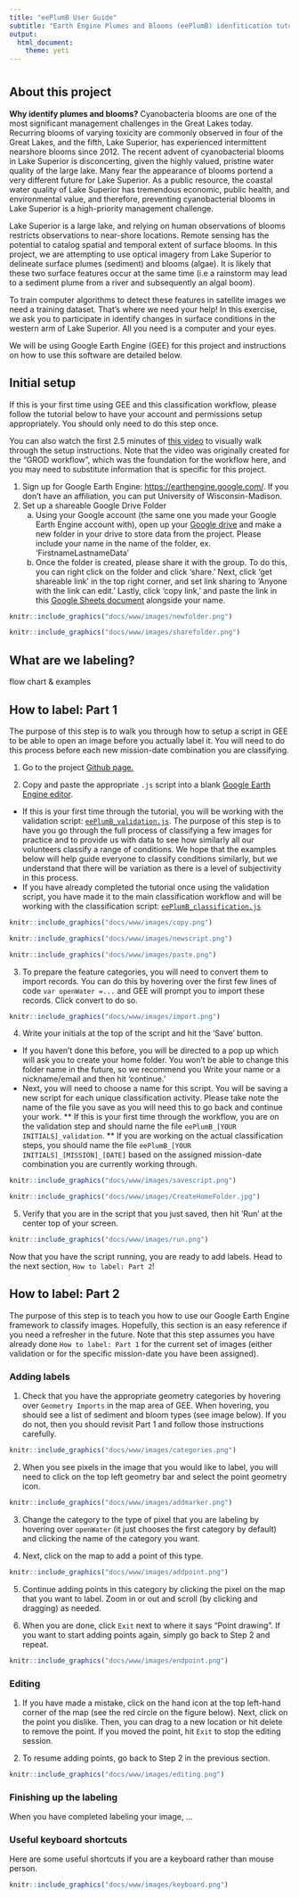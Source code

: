 ```yaml
---
title: "eePlumB User Guide"
subtitle: "Earth Engine Plumes and Blooms (eePlumB) idenfitication tutorial"
output: 
  html_document:
    theme: yeti
---
```


# {.tabset .tabset-fade .tabset-pills}

## About this project

**Why identify plumes and blooms?** Cyanobacteria blooms are one of the most significant management challenges in the Great Lakes today. Recurring blooms of varying toxicity are commonly observed in four of the Great Lakes, and the fifth, Lake Superior, has experienced intermittent nearshore blooms since 2012. The recent advent of cyanobacterial blooms in Lake Superior is disconcerting, given the highly valued, pristine water quality of the large lake. Many fear the appearance of blooms portend a very different future for Lake Superior. As a public resource, the coastal water quality of Lake Superior has tremendous economic, public health, and environmental value, and therefore, preventing cyanobacterial blooms in Lake Superior is a high-priority management challenge.

Lake Superior is a large lake, and relying on human observations of blooms restricts observations to near-shore locations. Remote sensing has the potential to catalog spatial and temporal extent of surface blooms. In this project, we are attempting to use optical imagery from Lake Superior to delineate surface plumes (sediment) and blooms (algae). It is likely that these two surface features occur at the same time (i.e a rainstorm may lead to a sediment plume from a river and subsequently an algal boom). 

To train computer algorithms to detect these features in satellite images we need a training dataset. That's where we need your help! In this exercise, we ask you to participate in identify changes in surface conditions in the western arm of Lake Superior. All you need is a computer and your eyes.

We will be using Google Earth Engine (GEE) for this project and instructions on how to use this software are detailed below. 

## Initial setup

If this is your first time using GEE and this classification workflow, please follow the tutorial below to have your account and permissions setup appropriately. You should only need to do this step once.

You can also watch the first 2.5 minutes of [this video](https://youtu.be/QXJf9IAF1z4) to visually walk through the setup instructions. Note that the video was originally created for the "GROD workflow", which was the foundation for the workflow here, and you may need to substitute information that is specific for this project.

1. Sign up for Google Earth Engine: <https://earthengine.google.com/>. If you don't have an affiliation, you can put University of Wisconsin-Madison.
2. Set up a shareable Google Drive Folder
    a. Using your Google account (the same one you made your Google Earth Engine account with), open up your [Google drive](https://drive.google.com/drive/my-drive) and make a new folder in your drive to store data from the project. Please include your name in the name of the folder, ex. 'FirstnameLastnameData'
    b. Once the folder is created, please share it with the group. To do this, you can right click on the folder and click 'share.' Next, click 'get shareable link' in the top right corner, and set link sharing to 'Anyone with the link can edit.' Lastly, click 'copy link,' and paste the link in this [Google Sheets document](https://docs.google.com/spreadsheets/d/1J_jvedUA3fDjD4EAYYUe-bmEszaDJWjTzlbqJJN6MXE/edit#gid=0) alongside your name.

```r
knitr::include_graphics("docs/www/images/newfolder.png")
```

```r
knitr::include_graphics("docs/www/images/sharefolder.png")
```

## What are we labeling?

flow chart & examples

## How to label: Part 1

The purpose of this step is to walk you through how to setup a script in GEE to be able to open an image before you actually label it. You will need to do this process before each new mission-date combination you are classifying.

1. Go to the project [Github page.](https://github.com/rossyndicate/Superior-Plume-Bloom/tree/main/eePlumB/1_user_interface_script) 

2. Copy and paste the appropriate `.js` script into a blank [Google Earth Engine editor](https://code.earthengine.google.com/). 

* If this is your first time through the tutorial, you will be working with the validation script: [`eePlumB_validation.js`](https://github.com/rossyndicate/Superior-Plume-Bloom/blob/5e9d0cd1ad435aa3bdb2f0d2b41c026c0f57c8ab/eePlumB/1_user_interface_script/eePlumB_validation). The purpose of this step is to have you go through the full process of classifying a few images for practice and to provide us with data to see how similarly all our volunteers classify a range of conditions. We hope that the examples below will help guide everyone to classify conditions similarly, but we understand that there will be variation as there is a level of subjectivity in this process. 
* If you have already completed the tutorial once using the validation script, you have made it to the main classification workflow and will be working with the classification script: [`eePlumB_classification.js`](LINK ME)

```r
knitr::include_graphics("docs/www/images/copy.png")
```

```r
knitr::include_graphics("docs/www/images/newscript.png")
```

```r
knitr::include_graphics("docs/www/images/paste.png")
```

3. To prepare the feature categories, you will need to convert them to import records. You can do this by hovering over the first few lines of code `var openWater =...` and GEE will prompt you to import these records. Click convert to do so.

```r
knitr::include_graphics("docs/www/images/import.png")
```

4. Write your initials at the top of the script and hit the ‘Save’ button. 

* If you haven't done this before, you will be directed to a pop up which will ask you to create your home folder. You won't be able to change this folder name in the future, so we recommend you Write your name or a nickname/email and then hit 'continue.' 
* Next, you will need to choose a name for this script. You will be saving a new script for each unique classification activity. Please take note the name of the file you save as you will need this to go back and continue your work.
** If this is your first time through the workflow, you are on the validation step and should name the file `eePlumB_[YOUR INITIALS]_validation`.
** If you are working on the actual classification steps, you should name the file `eePlumB_[YOUR INITIALS]_[MISSION]_[DATE]` based on the assigned mission-date combination you are currently working through.

```r
knitr::include_graphics("docs/www/images/savescript.png")
```

```r
knitr::include_graphics("docs/www/images/CreateHomeFolder.jpg")
```

5. Verify that you are in the script that you just saved, then hit ‘Run’ at the center top of your screen.

```r
knitr::include_graphics("docs/www/images/run.png")
```

Now that you have the script running, you are ready to add labels. Head to the next section, `How to label: Part 2`!

## How to label: Part 2

The purpose of this step is to teach you how to use our Google Earth Engine framework to classify images. Hopefully, this section is an easy reference if you need a refresher in the future. Note that this step assumes you have already done `How to label: Part 1` for the current set of images (either validation or for the specific mission-date you have been assigned).

### Adding labels

1. Check that you have the appropriate geometry categories by hovering over `Geometry Imports` in the map area of GEE. When hovering, you should see a list of sediment and bloom types (see image below). If you do not, then you should revisit Part 1 and follow those instructions carefully.

```r
knitr::include_graphics("docs/www/images/categories.png")
```

2. When you see pixels in the image that you would like to label, you will need to click on the top left geometry bar and select the point geometry icon.

```r
knitr::include_graphics("docs/www/images/addmarker.png")
```

3. Change the category to the type of pixel that you are labeling by hovering over `openWater` (it just chooses the first category by default) and clicking the name of the category you want.

4. Next, click on the map to add a point of this type. 

```r
knitr::include_graphics("docs/www/images/addpoint.png")
```

5. Continue adding points in this category by clicking the pixel on the map that you want to label. Zoom in or out and scroll (by clicking and dragging) as needed. 

6. When you are done, click `Exit` next to where it says "Point drawing". If you want to start adding points again, simply go back to Step 2 and repeat.

```r
knitr::include_graphics("docs/www/images/endpoint.png")
```

### Editing

1. If you have made a mistake, click on the hand icon at the top left-hand corner of the map (see the red circle on the figure below). Next, click on the point you dislike. Then, you can drag to a new location or hit delete to remove the point. If you moved the point, hit `Exit` to stop the editing session. 

2. To resume adding points, go back to Step 2 in the previous section.


```r
knitr::include_graphics("docs/www/images/editing.png")
```

### Finishing up the labeling

When you have completed labeling your image, ... 

### Useful keyboard shortcuts

Here are some useful shortcuts if you are a keyboard rather than mouse person.

```r
knitr::include_graphics("docs/www/images/keyboard.png")
```
